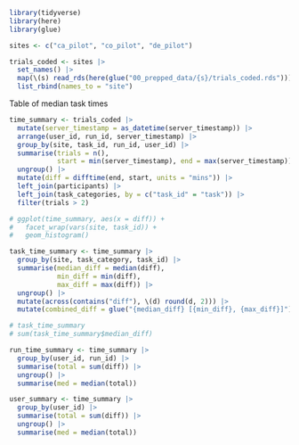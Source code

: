 ```r
library(tidyverse)
library(here)
library(glue)
```

```r
sites <- c("ca_pilot", "co_pilot", "de_pilot")

trials_coded <- sites |>
  set_names() |>
  map(\(s) read_rds(here(glue("00_prepped_data/{s}/trials_coded.rds")))) |>
  list_rbind(names_to = "site")
```

Table of median task times

```r
time_summary <- trials_coded |>
  mutate(server_timestamp = as_datetime(server_timestamp)) |>
  arrange(user_id, run_id, server_timestamp) |>
  group_by(site, task_id, run_id, user_id) |>
  summarise(trials = n(),
            start = min(server_timestamp), end = max(server_timestamp)) |>
  ungroup() |>
  mutate(diff = difftime(end, start, units = "mins")) |>
  left_join(participants) |>
  left_join(task_categories, by = c("task_id" = "task")) |>
  filter(trials > 2)

# ggplot(time_summary, aes(x = diff)) +
#   facet_wrap(vars(site, task_id)) +
#   geom_histogram()

task_time_summary <- time_summary |>
  group_by(site, task_category, task_id) |>
  summarise(median_diff = median(diff),
            min_diff = min(diff),
            max_diff = max(diff)) |>
  ungroup() |>
  mutate(across(contains("diff"), \(d) round(d, 2))) |>
  mutate(combined_diff = glue("{median_diff} [{min_diff}, {max_diff}]"))

# task_time_summary
# sum(task_time_summary$median_diff)

run_time_summary <- time_summary |>
  group_by(user_id, run_id) |>
  summarise(total = sum(diff)) |>
  ungroup() |>
  summarise(med = median(total))

user_summary <- time_summary |>
  group_by(user_id) |>
  summarise(total = sum(diff)) |>
  ungroup() |>
  summarise(med = median(total))
```
